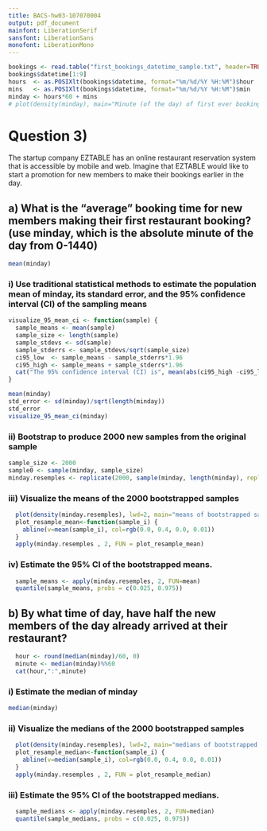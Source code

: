```yaml
---
title: BACS-hw03-107070004
output: pdf_document
mainfont: LiberationSerif
sansfont: LiberationSans
monofont: LiberationMono
---
```


```r
bookings <- read.table("first_bookings_datetime_sample.txt", header=TRUE)
bookings$datetime[1:9]
hours  <- as.POSIXlt(bookings$datetime, format="%m/%d/%Y %H:%M")$hour
mins   <- as.POSIXlt(bookings$datetime, format="%m/%d/%Y %H:%M")$min
minday <- hours*60 + mins
# plot(density(minday), main="Minute (of the day) of first ever booking", col="blue", lwd=2)
```

# Question 3)

The startup company EZTABLE has an online restaurant reservation system that is accessible by mobile and web.
Imagine that EZTABLE would like to start a promotion for new members to make their bookings earlier in the day.

## a) What is the “average” booking time for new members making their first restaurant booking?(use minday, which is the absolute minute of the day from 0-1440)

```r
mean(minday)
```

### i) Use traditional statistical methods to estimate the population mean of minday, its standard error, and the 95% confidence interval (CI) of the sampling means

```r
visualize_95_mean_ci <- function(sample) {
  sample_means <- mean(sample)
  sample_size <- length(sample)
  sample_stdevs <- sd(sample)
  sample_stderrs <- sample_stdevs/sqrt(sample_size)
  ci95_low  <- sample_means - sample_stderrs*1.96
  ci95_high <- sample_means + sample_stderrs*1.96
  cat("The 95% confidence interval (CI) is", mean(abs(ci95_high -ci95_low)));
}
```

```r
mean(minday)
std_error <- sd(minday)/sqrt(length(minday))
std_error
visualize_95_mean_ci(minday)
```

### ii) Bootstrap to produce 2000 new samples from the original sample

```r
sample_size <- 2000
sample0 <- sample(minday, sample_size)
minday.resemples <- replicate(2000, sample(minday, length(minday), replace=TRUE))
```

### iii) Visualize the means of the 2000 bootstrapped samples

```r
  plot(density(minday.resemples), lwd=2, main="means of bootstrapped samples")
  plot_resample_mean<-function(sample_i) {
    abline(v=mean(sample_i), col=rgb(0.0, 0.4, 0.0, 0.01))
  }
  apply(minday.resemples , 2, FUN = plot_resample_mean)
```

### iv) Estimate the 95% CI of the bootstrapped means.

```r
  sample_means <- apply(minday.resemples, 2, FUN=mean)
  quantile(sample_means, probs = c(0.025, 0.975))
```

## b) By what time of day, have half the new members of the day already arrived at their restaurant?

```r
  hour <- round(median(minday)/60, 0)
  minute <- median(minday)%%60
  cat(hour,":",minute)
```

### i) Estimate the median of minday

```r
median(minday)
```

### ii) Visualize the medians of the 2000 bootstrapped samples

```r
  plot(density(minday.resemples), lwd=2, main="medians of bootstrapped samples")
  plot_resample_median<-function(sample_i) {
    abline(v=median(sample_i), col=rgb(0.0, 0.4, 0.0, 0.01))
  }
  apply(minday.resemples , 2, FUN = plot_resample_median)
```

### iii) Estimate the 95% CI of the bootstrapped medians.

```r
  sample_medians <- apply(minday.resemples, 2, FUN=median)
  quantile(sample_medians, probs = c(0.025, 0.975))
```